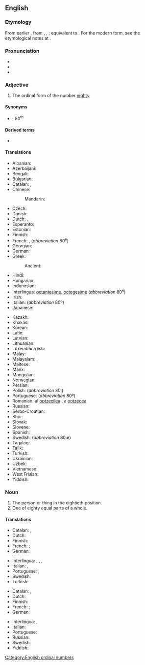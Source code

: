 ==English==
{{number box|en|80}}

===Etymology===
From earlier {{m|en|eighteth}}, from {{inh|en|enm|eightithe}}, {{m|enm|eiȝtetithe}}, {{m|enm|eiȝtithe}}; equivalent to {{suffix|en|eighty|eth}}. For the modern form, see the etymological notes at {{m|en|twentieth}}.

===Pronunciation===
* {{IPA|en|/ˈeɪ.ti.əθ/}}
* {{audio|en|En-us-eightieth.ogg|Audio (US)}}
* {{hyphenation|en|eight|i|eth}}

===Adjective===
{{en-adj|-}}

# The ordinal form of the number [[eighty]].

====Synonyms====
* {{l|en|80th}}, 80<sup>th</sup>
====Derived terms====
* {{l|en|eightiethly}}

====Translations====
{{trans-top|ordinal form of the number eighty}}
* Albanian: {{t+|sq|tetëdhjetë}}
* Azerbaijani: {{t|az|səksəninci}}
* Bengali: {{t+|bn|অশীতিতম}}
* Bulgarian: {{t|bg|осемдесети|sc=Cyrl}}
* Catalan: {{t+|ca|vuitantè}}, {{t|ca|huitantè}}
* Chinese:
*: Mandarin: {{t+|cmn|第八十|tr=dì bāshí}}
* Czech: {{t+|cs|osmdesátý}}
* Danish: {{t|da|firsindstyvende}}
* Dutch: {{t|nl|tachtigst}}, {{t+|nl|tachtigste}}
* Esperanto: {{t|eo|okdeka|sc=Cyrl}}
* Estonian: {{t|et|kaheksakümnes|sc=Cyrl}}
* Finnish: {{t|fi|kahdeksaskymmenes}}
* French: {{qualifier|France|Quebec|Belgium|Luxembourg}} {{t+|fr|quatre-vingtième}}, {{qualifier|Switzerland}} {{t+|fr|huitantième}} (''abbreviation'' 80<sup>e</sup>)
* Georgian: {{t|ka|მეოთხმოცე}}
* German: {{t+|de|achtzigste}}
* Greek: {{t+|el|ογδοηκοστός}}
*: Ancient: {{t|grc|ὀγδοηκοστός}}
* Hindi: {{t|hi|अस्सीवाँ}}
* Hungarian: {{t+|hu|nyolcvanadik}}
* Indonesian: {{t|id|kedelapanpuluh}}
* Interlingua: [[octantesime]], [[octogesime]] (''abbreviation'' 80<sup>e</sup>)
* Irish: {{t|ga|ochtódú}}
* Italian: {{t+|it|ottantesimo|m}} (''abbreviation'' 80º)
* Japanese: {{t|ja|第八十|tr=dai-hachijū}}
{{trans-mid}}
* Kazakh: {{t|kk|сексенінші|sc=Cyrl}}
* Khakas: {{t|kjh|сигізонынӌы|sc=Cyrl}}
* Korean: {{t+|ko|여든째}}
* Latin: {{t+|la|octōgēsimus}}
* Latvian: {{t|lv|astoņdesmitais}}
* Lithuanian: {{t+|lt|aštuoniasdešimtas}}
* Luxembourgish: {{t|lb|achzegst}}
* Malay: {{t|ms|kelapan puluh}}
* Malayalam: {{t|ml|എൺപതാം}}, {{t|ml|എൺപതാമത്തെ}}
* Maltese: {{t|mt|wieħed minn tmenin}}
* Manx: {{t|gv|kiare feedoo}}
* Mongolian: {{t+|mn|наядугаар|sc=Cyrl}}
* Norwegian: {{t+|no|åttiende}}
* Persian: {{t+|fa|هشتادم|sc=fa-Arab}}
* Polish: {{t+|pl|osiemdziesiąty}} (''abbreviation'' 80.)
* Portuguese: {{t+|pt|octogésimo}} (''abbreviation'' 80º)
* Romanian: al [[optzecilea]] {{g|m}}, a [[optzecea]] {{g|f}}
* Russian: {{t+|ru|восьмидеся́тый}}
* Serbo-Croatian: {{t+|sh|osamdeseti|sc=Cyrl}}
* Shor: {{t|cjs|сегизонынчы}}
* Slovak: {{t+|sk|osemdesiaty}}
* Slovene: {{t|sl|osemdeseti}}
* Spanish: {{t+|es|octogésimo}}
* Swedish: {{t+|sv|åttionde}} (''abbreviation'' 80:e)
* Tagalog: {{t|tl|pangwalumpu}}
* Tajik: {{t|tg|ҳаштодуми|sc=Cyrl}}
* Turkish: {{t+|tr|sekseninci}}
* Ukrainian: {{t+|uk|вісімдесятий|m}}
* Uzbek: {{t|uz|saksoninchi}}
* Vietnamese: {{t|vi|thứ tám mươi}}
* West Frisian: {{t|fy|tachtichste}}
* Yiddish: {{t|yi|אַכציקסט}}
{{trans-bottom}}

===Noun===
{{en-noun}}

# The person or thing in the eightieth position.
# One of eighty equal parts of a whole.

====Translations====
{{trans-top|The person or thing in the eightieth position}}
* Catalan: {{t+|ca|vuitantè|m}}, {{t|ca|huitantè|m}}
* Dutch: {{t+|nl|tachtigste|m|f}}
* Finnish: {{t|fi|kahdeksaskymmenes}}
* French: {{qualifier|France, Quebec, Belgium, Luxembourg}} {{t+|fr|quatre-vingtième|m|f}}; {{qualifier|Switzerland}} {{t+|fr|huitantième|m|f}}
* German: {{t|de|Achtzigste}}
{{trans-mid}}
* Interlingua: {{t|ia|octantesimo|m}}, {{t|ia|octogesimo|m}}, {{t|ia|octantesima|f}}, {{t|ia|octogesima|f}}
* Italian: {{t+|it|ottantesimo|m}}, {{t|it|ottantesima|f}}
* Portuguese: {{t+|pt|octogésimo|m}}, {{t|pt|octogésima|f}}
* Swedish: {{t+|sv|åttionde|c|n}}
* Turkish: {{t+|tr|sekseninci}}
{{trans-bottom}}

{{trans-top|One of eighty equal parts of a whole}}
* Catalan: {{t+|ca|vuitantè|m}}, {{t|ca|huitantè|m}}
* Dutch: {{t+|nl|tachtigste|n}}
* Finnish: {{t|fi|kahdeksaskymmenesosa}}
* French: {{qualifier|France|Quebec|Belgium|Luxembourg}} {{t+|fr|quatre-vingtième|m}}; {{qualifier|Switzerland}} {{t+|fr|huitantième|m}}
* German: {{t|de|Achtzigstel|n}}
{{trans-mid}}
* Interlingua: {{t|ia|octantesimo}}, {{t|ia|octogesimo}}
* Italian: {{t+|it|ottantesimo|m}}
* Portuguese: {{t+|pt|octogésimo|m}}
* Russian: {{t|ru|([[одна]]) [[восьмидесятый|восьмидесятая]] ([[часть]])}}
* Swedish: {{t|sv|åttiondel|c}}
* Yiddish: {{t|yi|אַכציקסטל|n}}
{{trans-bottom}}

[[Category:English ordinal numbers]]
{{c|en|Eighty}}